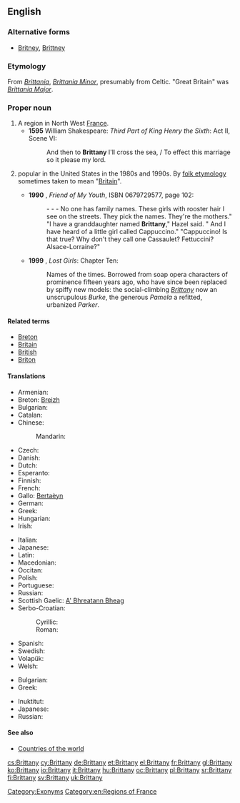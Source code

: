 {{wikipedia|dab=Brittany (disambiguation)|Brittany}}
==English==

===Alternative forms===
* {{sense|female given name}} [[Britney]], [[Brittney]]

===Etymology===
From {{etyl|la}} ''[[Brittania]]'', ''[[Brittania Minor]]'', presumably from Celtic. "Great Britain" was ''[[Brittania Major]]''.

===Proper noun===
{{wikipedia|Brittany|Brittany (historical kingdom, duchy and French province)}}
{{en-proper noun}}

# A region in North West [[France]].
#* '''1595''' William Shakespeare: ''Third Part of King Henry the Sixth'': Act II, Scene VI:
#*: And then to '''Brittany''' I'll cross the sea, / To effect this marriage so it please my lord.
# {{given name|female|from=place names}} popular in the United States in the 1980s and 1990s. By [[folk etymology]] sometimes taken to mean "[[Britain]]".
#* '''1990''' {{w|Alice Munro}}, ''Friend of My Youth'', ISBN 0679729577, page 102:
#*: - - - No one has family names. These girls with rooster hair I see on the streets. They pick the names. They're the mothers." "I have a granddaughter named '''Brittany'''," Hazel said. " And I have heard of a little girl called Cappuccino." "Cappuccino! Is that true? Why don't they call one Cassaulet? Fettuccini? Alsace-Lorraine?"
#* '''1999''' {{w|Andrew Pyper}}, ''Lost Girls'': Chapter Ten:
#*: Names of the times. Borrowed from soap opera characters of prominence fifteen years ago, who have since been replaced by spiffy new models: the social-climbing ''[[Brittany]]'' now an unscrupulous ''Burke'', the generous ''Pamela'' a refitted, urbanized ''Parker''.

====Related terms====
* [[Breton]]
* [[Britain]]
* [[British]]
* [[Briton]]

====Translations====
{{trans-top|region of North West France}}
* Armenian: {{t-|hy|Բրետան|tr=Bretan}}
* Breton: [[Breizh]]
* Bulgarian: {{t|bg|Бретан|f|tr=Bretán|sc=Cyrl}}
* Catalan: {{t-|ca|Bretanya|f}}
* Chinese:
*: Mandarin: {{t|cmn|布列塔尼|tr=Bùliètǎní|sc=Hani}}
* Czech: {{t-|cs|Bretaň|f}}
* Danish: {{t-|da|Bretagne}}
* Dutch: {{t+|nl|Bretagne}}
* Esperanto: {{t-|eo|Bretonio|xs=Esperanto}}
* Finnish: {{t+|fi|Bretagne}}
* French: {{t+|fr|Bretagne|f}}
* Gallo: [[Bertaèyn]]
* German: {{t+|de|Bretagne|f}}
* Greek: {{t+|el|Βρετάνη|tr=Vretáni|f}}
* Hungarian: {{t+|hu|Bretagne}}
* Irish: {{t-|ga|Briotáin|f|alt=an Bhriotáin|xs=Irish}}
{{trans-mid}}
* Italian: {{t+|it|Bretagna|f}}
* Japanese: {{t|ja|ブルターニュ|tr=Burutānyu|sc=Jpan}}
* Latin: {{t-|la|Britannia Minor|f}}
* Macedonian: {{t-|mk|Бретања|f|tr=Bretánja}}
* Occitan: {{t+|oc|Bretanha|f|xs=Occitan}}
* Polish: {{t+|pl|Bretania}}
* Portuguese: {{t+|pt|Bretanha|f}}
* Russian: {{t+|ru|Бретань|f|tr=Bretánʹ}}
* Scottish Gaelic: [[A' Bhreatann Bheag]] {{f}}
* Serbo-Croatian:
*: Cyrillic: {{t|sh|Бретања|f}}
*: Roman: {{t|sh|Bretanja|f}}
* Spanish: {{t+|es|Bretaña|f}}
* Swedish: {{t+|sv|Bretagne}}
* Volapük: {{t|vo|Bretän}}
* Welsh: {{t+|cy|Llydaw|xs=Welsh}}
{{trans-bottom}}

{{trans-top|female given name}}
* Bulgarian: {{t|bg|Британи|f|tr=Brítani|sc=Cyrl}}
* Greek: {{t-|el|Μπρίτνεϊ|tr=Brítaneï|f}}
{{trans-mid}}
* Inuktitut: {{t|iu|ᑉᕆᑦᑕᓂ|tr=Prittani|sc=Cans}}
* Japanese: {{t|ja|ブリタニー|tr=Buritanī|sc=Jpan}}
* Russian: {{t+|ru|Бриттани|f|tr=Bríttani}} {{indeclinable}}
{{trans-bottom}}

====See also====
* [[Appendix:Countries of the world|Countries of the world]]

[[Category:Exonyms]]
[[Category:en:Regions of France]]

[[cs:Brittany]]
[[cy:Brittany]]
[[de:Brittany]]
[[et:Brittany]]
[[el:Brittany]]
[[fr:Brittany]]
[[gl:Brittany]]
[[ko:Brittany]]
[[io:Brittany]]
[[it:Brittany]]
[[hu:Brittany]]
[[oc:Brittany]]
[[pl:Brittany]]
[[sr:Brittany]]
[[fi:Brittany]]
[[sv:Brittany]]
[[uk:Brittany]]